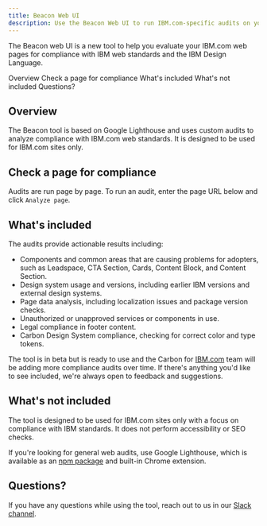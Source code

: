 ```yaml
---
title: Beacon Web UI
description: Use the Beacon Web UI to run IBM.com-specific audits on your pages.
---
```



<PageDescription>

The Beacon web UI is a new tool to help you evaluate your IBM.com web pages for compliance with IBM web standards and the IBM Design Language.

</PageDescription>

<AnchorLinks>
  <AnchorLink>Overview</AnchorLink>
  <AnchorLink>Check a page for compliance</AnchorLink>
  <AnchorLink>What's included</AnchorLink>
  <AnchorLink>What's not included</AnchorLink>
  <AnchorLink>Questions?</AnchorLink>
</AnchorLinks>

## Overview
The Beacon tool is based on Google Lighthouse and uses custom audits to analyze compliance with IBM.com web standards. It is designed to be used for IBM.com sites only.

## Check a page for compliance
Audits are run page by page. To run an audit, enter the page URL below and click `Analyze page`.

<BeaconWebUI url="https://www.ibm.com" />

## What's included
The audits provide actionable results including:

- Components and common areas that are causing problems for adopters, such as Leadspace, CTA Section, Cards, Content Block, and Content Section.
- Design system usage and versions, including earlier IBM versions and external design systems.
- Page data analysis, including localization issues and package version checks.
- Unauthorized or unapproved services or components in use.
- Legal compliance in footer content.
- Carbon Design System compliance, checking for correct color and type tokens.

The tool is in beta but is ready to use and the Carbon for [IBM.com](http://ibm.com) team will be adding more compliance audits over time. If there's anything you'd like to see included, we're always open to feedback and suggestions.

## What's not included
The tool is designed to be used for IBM.com sites only with a focus on compliance with IBM standards. It does not perform accessibility or SEO checks. 

If you're looking for general web audits, use Google Lighthouse, which is available as an [npm package](https://www.npmjs.com/package/lighthouse) and built-in Chrome extension.

## Questions?
If you have any questions while using the tool, reach out to us in our [Slack channel](https://cognitive-app.slack.com/archives/C2PLX8GQ6).

<ComponentFooter name="Beacon" type="ui" />
